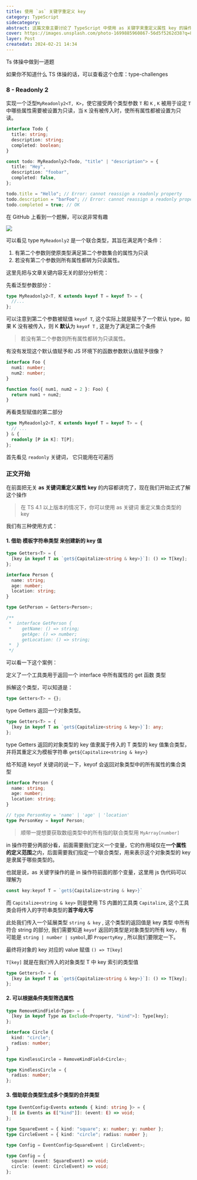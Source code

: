 ```yaml
---
title: 使用 `as` 关键字重定义 key
category: TypeScript
sidecategory:
abstract: 这篇文章主要讨论了 TypeScript 中使用 as 关键字来重定义属性 key 的操作。
cover: https://images.unsplash.com/photo-1699885960867-56d5f5262d38?q=80&w=2670&auto=format&fit=crop&ixlib=rb-4.0.3&ixid=M3wxMjA3fDB8MHxwaG90by1wYWdlfHx8fGVufDB8fHx8fA%3D%3D
layer: Post
createdat: 2024-02-21 14:34
---
```


Ts 体操中做到一道题

如果你不知道什么 TS 体操的话，可以查看这个仓库：<Link target="_blank" href="https://github.com/type-challenges/type-challenges">type-challenges</Link>

### 8 - Readonly 2

实现一个泛型`MyReadonly2<T, K>`，使它接受两个类型参数 `T` 和 `K` , `K` 被用于设定 `T` 中哪些属性需要被设置为只读，当 `K` 没有被传入时，使所有属性都被设置为只读。

```ts
interface Todo {
  title: string;
  description: string;
  completed: boolean;
}

const todo: MyReadonly2<Todo, "title" | "description"> = {
  title: "Hey",
  description: "foobar",
  completed: false,
};

todo.title = "Hello"; // Error: cannot reassign a readonly property
todo.description = "barFoo"; // Error: cannot reassign a readonly property
todo.completed = true; // OK
```

在 GitHub 上看到一个题解，可以说非常有趣

<Image src="/blog/article_img/TypeScript/issue_8.png" />

可以看见 type `MyReadonly2` 是一个联合类型，其旨在满足两个条件：

1. 有第二个参数则使原类型满足第二个参数集合的属性为只读
2. 若没有第二个参数则所有属性都转为只读属性。

这里先把与文章关键内容无关的部分分析完：

先看泛型参数部分：

```ts
type MyReadonly2<T, K extends keyof T = keyof T> = {
  //...
};
```

可以注意到第二个参数被赋值 `keyof T`, 这个实际上就是赋予了一个默认 type，如果 K 没有被传入，则 K **默认**为 `keyof T` , 这是为了满足第二个条件

> 若没有第二个参数则所有属性都转为只读属性。

有没有发现这个默认值赋予和 JS 环境下的函数参数默认值赋予很像？

```ts
interface Foo {
  num1: number;
  num2: number;
}

function foo({ num1, num2 = 2 }: Foo) {
  return num1 + num2;
}
```

再看类型赋值的第二部分

```ts
type MyReadonly2<T, K extends keyof T = keyof T> = {
  // ...
} & {
  readonly [P in K]: T[P];
};
```

首先看见 `readonly` 关键词， 它只能用在可遍历

### 正文开始

在前面把无关 **as 关键词重定义属性 key** 的内容都讲完了，现在我们开始正式了解这个操作

> 在 TS 4.1 以上版本的情况下，你可以使用 as 关键词 重定义集合类型的 key

我们有三种使用方式：

#### 1. 借助 模板字符串类型 来创建新的 key 值

```ts
type Getters<T> = {
  [key in keyof T as `get${Capitalize<string & key>}`]: () => T[key];
};

interface Person {
  name: string;
  age: number;
  location: string;
}

type GetPerson = Getters<Person>;

/**
 *  interface GetPerson {
 *    getName: () => string;
      getAge: () => number;
      getLocation: () => string;
 *  }
 */
```

可以看一下这个案例：

定义了一个工具类用于返回一个 interface 中所有属性的 get 函数 类型

拆解这个类型，可以知道是：

```ts
type Getters<T> = {};
```

type Getters 返回一个对象类型。

```ts
type Getters<T> = {
  [key in keyof T as `get${Capitalize<string & key>}`]: any;
};
```

type Getters 返回的对象类型的 key 值隶属于传入的 T 类型的 key 值集合类型，并将其重定义为模板字符串 `get${Capitalize<string & key>}`

给不知道 keyof 关键词的说一下，keyof 会返回对象类型中的所有属性的集合类型

```ts
interface Person {
  name: string;
  age: number;
  location: string;
}

// type PersonKey = 'name' | 'age' | 'location'
type PersonKey = keyof Person;
```

> 顺带一提想要获取数组类型中的所有指的联合类型用 `MyArray[number]`

in 操作符要分两部分看，前面需要我们定义一个变量，它的作用域仅在**一个属性的定义范围**之内，后面需要我们指定一个联合类型，用来表示这个对象类型的 key 是隶属于哪些类型的。

也就是说，as 关键字操作的是 in 操作符前面的那个变量，这里用 js 伪代码可以理解为

```js
const key:keyof T = `get${Capitalize<string & key>}`
```

而 `Capitalize<string & key>` 则是使用 TS 内置的工具类 `Capitalize`, 这个工具类会将传入的字符串类型的**首字母大写**

此处我们传入一个延展类型 `string & key` , 这个类型的返回值是 key 类型 中所有符合 string 的部分, 我们需要知道 `keyof` 返回的类型是对象类型的所有 key，
有可能是 `string | number | symbol`,即 `PropertyKey` , 所以我们要限定一下。

最终将对象的 key 对应的 value 赋值 `() => T[key]`

`T[key]` 就是在我们传入的对象类型 T 中 key 索引的类型值

```ts
type Getters<T> = {
  [key in keyof T as `get${Capitalize<string & key>}`]: () => T[key];
};
```

#### 2. 可以根据条件类型筛选属性

```ts
type RemoveKindField<Type> = {
  [key in keyof Type as Exclude<Property, "kind">]: Type[key];
};

interface Circle {
  kind: "circle";
  radius: number;
}

type KindlessCircle = RemoveKindField<Circle>;

type KindlessCircle = {
  radius: number;
};
```

#### 3. 借助联合类型生成多个类型的合并类型

```ts
type EventConfig<Events extends { kind: string }> = {
  [E in Events as E["kind"]]: (event: E) => void;
};

type SquareEvent = { kind: "square"; x: number; y: number };
type CircleEvent = { kind: "circle"; radius: number };

type Config = EventConfig<SquareEvent | CircleEvent>;

type Config = {
  square: (event: SquareEvent) => void;
  circle: (event: CircleEvent) => void;
};
```

